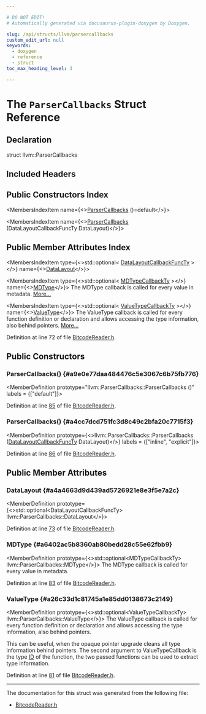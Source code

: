 ```yaml
---

# DO NOT EDIT!
# Automatically generated via docusaurus-plugin-doxygen by Doxygen.

slug: /api/structs/llvm/parsercallbacks
custom_edit_url: null
keywords:
  - doxygen
  - reference
  - struct
toc_max_heading_level: 3

---
```





# The `ParserCallbacks` Struct Reference

<DoxygenPage pluginConfig={pluginConfig}>



## Declaration

<CodeBlock>struct llvm::ParserCallbacks</CodeBlock>

## Included Headers

<IncludesList>
<IncludesListItem
  filePath="llvm/Bitcode/BitcodeReader.h"
  permalink="/docs/api/files/include/include/llvm/include/llvm/bitcode/bitcodereader-h"
  isLocal="true" />
</IncludesList>

## Public Constructors Index

<MembersIndex>

<MembersIndexItem
  name={<><a href="#a9e0e77daa484476c5e3067c6b75fb776">ParserCallbacks</a> ()=default</>}>
</MembersIndexItem>

<MembersIndexItem
  name={<><a href="#a4cc7dcd751fc3d8c49c2bfa20c7715f3">ParserCallbacks</a> (DataLayoutCallbackFuncTy DataLayout)</>}>
</MembersIndexItem>

</MembersIndex>

## Public Member Attributes Index

<MembersIndex>

<MembersIndexItem
  type={<>std::optional&lt; <a href="/docs/api/namespaces/llvm/#ad1363486ba1bc68b809bb5bd1f08a522">DataLayoutCallbackFuncTy</a> &gt;</>}
  name={<><a href="#a4a4663d9d439ad5726921e8e3f5e7a2c">DataLayout</a></>}>
</MembersIndexItem>

<MembersIndexItem
  type={<>std::optional&lt; <a href="/docs/api/namespaces/llvm/#a6d3b05383acd6955e70097b03e895e4c">MDTypeCallbackTy</a> &gt;</>}
  name={<><a href="#a6402ac5b8360ab80bedd28c55e62fbb9">MDType</a></>}>
The MDType callback is called for every value in metadata. <a href="#a6402ac5b8360ab80bedd28c55e62fbb9">More...</a>
</MembersIndexItem>

<MembersIndexItem
  type={<>std::optional&lt; <a href="/docs/api/namespaces/llvm/#acfbe4615896840abb0b5f9c647991970">ValueTypeCallbackTy</a> &gt;</>}
  name={<><a href="#a26c33d1c81745a1e85dd0138673c2149">ValueType</a></>}>
The ValueType callback is called for every function definition or declaration and allows accessing the type information, also behind pointers. <a href="#a26c33d1c81745a1e85dd0138673c2149">More...</a>
</MembersIndexItem>

</MembersIndex>


Definition at line 72 of file <a href="/docs/api/files/include/include/llvm/include/llvm/bitcode/bitcodereader-h">BitcodeReader.h</a>.

<SectionDefinition>

## Public Constructors

### ParserCallbacks() {#a9e0e77daa484476c5e3067c6b75fb776}

<MemberDefinition
  prototype="llvm::ParserCallbacks::ParserCallbacks ()"
  labels = {["default"]}>

Definition at line <a href="/docs/api/files/include/include/llvm/include/llvm/bitcode/bitcodereader-h/#l00085">85</a> of file <a href="/docs/api/files/include/include/llvm/include/llvm/bitcode/bitcodereader-h">BitcodeReader.h</a>.
</MemberDefinition>

### ParserCallbacks() {#a4cc7dcd751fc3d8c49c2bfa20c7715f3}

<MemberDefinition
  prototype={<>llvm::ParserCallbacks::ParserCallbacks (<a href="/docs/api/namespaces/llvm/#ad1363486ba1bc68b809bb5bd1f08a522">DataLayoutCallbackFuncTy</a> DataLayout)</>}
  labels = {["inline", "explicit"]}>

Definition at line <a href="/docs/api/files/include/include/llvm/include/llvm/bitcode/bitcodereader-h/#l00086">86</a> of file <a href="/docs/api/files/include/include/llvm/include/llvm/bitcode/bitcodereader-h">BitcodeReader.h</a>.
</MemberDefinition>

</SectionDefinition>

<SectionDefinition>

## Public Member Attributes

### DataLayout {#a4a4663d9d439ad5726921e8e3f5e7a2c}

<MemberDefinition
  prototype={<>std::optional&lt;DataLayoutCallbackFuncTy&gt; llvm::ParserCallbacks::DataLayout</>}>

Definition at line <a href="/docs/api/files/include/include/llvm/include/llvm/bitcode/bitcodereader-h/#l00073">73</a> of file <a href="/docs/api/files/include/include/llvm/include/llvm/bitcode/bitcodereader-h">BitcodeReader.h</a>.
</MemberDefinition>

### MDType {#a6402ac5b8360ab80bedd28c55e62fbb9}

<MemberDefinition
  prototype={<>std::optional&lt;MDTypeCallbackTy&gt; llvm::ParserCallbacks::MDType</>}>
The MDType callback is called for every value in metadata.

Definition at line <a href="/docs/api/files/include/include/llvm/include/llvm/bitcode/bitcodereader-h/#l00083">83</a> of file <a href="/docs/api/files/include/include/llvm/include/llvm/bitcode/bitcodereader-h">BitcodeReader.h</a>.
</MemberDefinition>

### ValueType {#a26c33d1c81745a1e85dd0138673c2149}

<MemberDefinition
  prototype={<>std::optional&lt;ValueTypeCallbackTy&gt; llvm::ParserCallbacks::ValueType</>}>
The ValueType callback is called for every function definition or declaration and allows accessing the type information, also behind pointers.

This can be useful, when the opaque pointer upgrade cleans all type information behind pointers. The second argument to ValueTypeCallback is the type <a href="/docs/api/namespaces/llvm/callingconv/#abdf8cf606905c10634e831390981b0ed">ID</a> of the function, the two passed functions can be used to extract type information.

Definition at line <a href="/docs/api/files/include/include/llvm/include/llvm/bitcode/bitcodereader-h/#l00081">81</a> of file <a href="/docs/api/files/include/include/llvm/include/llvm/bitcode/bitcodereader-h">BitcodeReader.h</a>.
</MemberDefinition>

</SectionDefinition>

<hr/>

The documentation for this struct was generated from the following file:

<ul>
<li><a href="/docs/api/files/include/include/llvm/include/llvm/bitcode/bitcodereader-h">BitcodeReader.h</a></li>
</ul>

</DoxygenPage>
